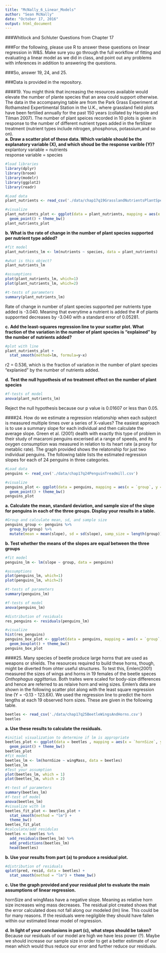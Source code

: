 ```yaml
---
title: "McNally_6_Linear_Models"
author: "Sean McNally"
date: "October 17, 2016"
output: html_document
---
```


###Whitlock and Schluter Questions from Chapter 17

###For the following, please use R to answer these questions on linear regression in W&S. Make sure you go through the full workflow of fitting and evaluating a linear model as we did in class, and point out any problems with inferences in addition to answering the questions.

###So, answer 19, 24, and 25.

###Data is provided in the repository.

####19. You might think that increasing the resources available would elevate the number of plante species that an area could support otherwise. The data in the accompanying table are from the Park Grass Experiment at Rothamsted Expertimental Station in the U.K., where grassland field plots have been fertilied annually for the past 150 years (collated by Harpole and Tilman 2007). The number of plant speices recorded in 10 plots is given in response to the number of different nutrient types added in the fertilizer treatment (nutrient types include nitrogen, phosphorus, potassium,and so on).   
**a. Draw a scatter plot of these data. Which variable should be the explanatory variable (X), and which shoud be the response varible (Y)?**  
explantory variable = nutrients  
response variable = species 
```r
#load libraries
library(dplyr)
library(broom)
library(modelr)
library(ggplot2)
library(readr)
```

```r
#Load data
plant_nutrients <- read_csv('./data/chap17q19GrasslandNutrientsPlantSpecies.csv')

#visualize 
plant_nutrients_plot <- ggplot(data = plant_nutrients, mapping = aes(x = `nutrients`, y = `species`)) + 
  geom_point() + theme_bw()
plant_nutrients_plot
```

**b. What is the rate of change in the number of plant species supported per nutrient type added?**
```r
#fit model 
plant_nutrients_lm <- lm(nutrients ~ species, data = plant_nutrients)

#what is this object?
plant_nutrients_lm

#assumptions
plot(plant_nutrients_lm, which=1)
plot(plant_nutrients_lm, which=2)

#t-tests of parameters
summary(plant_nutrients_lm)
```
Rate of change in number of plant species supported per nutrients type added is -3.040. Meaning that everytime a nutrient is added the # of plants supporrted decreases by -3.040 with a standard error of 0.05281. 

**c. Add the least-squares regression line to your scatter plot. What fraction of the variation in the number of plant species is "explained" by the number of nutrients added?**
```r
#plot with line
plant_nutrients_plot +
  stat_smooth(method=lm, formula=y~x)
```
r2 = 0.536, which is the fraction of variation in the number of plant species "explanied" by the number of nutrients added. 

**d. Test the null hypothesis of no treatment effect on the number of plant species**
```r
#f-tests of model
anova(plant_nutrients_lm)
```
Reject the null hypothesis because our p value is 0.01607 or less than 0.05. 

####24. How do we estimate a regression relationship when each subject is measured multiple times over a series of X-values? The easiest approach is to use a summary slope for each individual and then calculate the average slope. Green et al. (2001) dealth with exactly this type of problem in their study of macaroni penguins excerised at a range of speeds, and its oxygen consumption was measured in relation to its heart rate (a proxy for metablic rate). The graph provided shows the relatonship for just two individual penguins. The following table lists the estimated regression slopes for each of 24 penguins in three categories.
```r
#Load data
penguins <- read_csv('./data/chap17q24PenguinTreadmill.csv')

#visualize 
penguins_plot <- ggplot(data = penguins, mapping = aes(x = `group`, y = `slope`)) + 
  geom_point() + theme_bw()
penguins_plot
```

**a. Calculate the mean, standard deviation, and sample size of the slope for penguins in each of the three groups. Display your results in a table.**
```r
#Group and calculate mean, sd, and sample size
penguins_group <- penguins %>%
  group_by(group) %>%
  mutate(mean = mean(slope), sd = sd(slope), samp_size = length(group))
```

**b. Test whether the means of the slopes are equal between the three groups**
```r
#fit model 
penguins_lm <- lm(slope ~ group, data = penguins)

#assumptions
plot(penguins_lm, which=1)
plot(penguins_lm, which=2)

#t-tests of parameters
summary(penguins_lm)

#f-tests of model
anova(penguins_lm)

#distribution of residuals 
res_penguins <- residuals(penguins_lm)

#visualize
hist(res_penguins)
penguins_box_plot <- ggplot(data = penguins, mapping = aes(x = `group`, y = `slope`)) + 
  geom_boxplot() + theme_bw()
penguins_box_plot
```

####25. Many species of beetle produce large horns that are used as weapons or shields. The resources required to build these horns, though, might be diverted from ohter useful structures. To test this, Emlen(2001) measured the sizes of wings and horns in 19 females of the beetle speces *Onthophagus aggittarius*. Both traites were scaled for body-size differences and hence are referred to as relaive horn and wing sizes. Emlen's data are shown in the following scatter plot along with the least square regression line (Y = -0.13 - 123.6X). We used the regression line to predict the horn lengths at each 19 observed horn sizes. These are given in the following table. 
```r
beetles <- read_csv('./data/chap17q25BeetleWingsAndHorns.csv')
beetles
```

**a. Use these results to calculate the residuals.**
```r
#initial visualization to determine if lm is appropriate
beetles_plot <- ggplot(data = beetles , mapping = aes(x = `hornSize`, y = `wingMass`)) + 
  geom_point() + theme_bw()
beetles_plot
#fit model 
beetles_lm <- lm(hornSize ~ wingMass, data = beetles)
beetles_lm
#Test your assumption
plot(beetles_lm, which = 1)
plot(beetles_lm, which = 2)

#t-test of parameters
summary(beetles_lm)
#f-test of model
anova(beetles_lm)
#visualize with lm
beetles_fit_plot <- beetles_plot + 
  stat_smooth(method = "lm") +
  theme_bw()
beetles_fit_plot
#calculate/add residulas 
beetles <- beetles %>%
  add_residuals(beetles_lm) %>%
  add_predictions(beetles_lm) 
  head(beetles)
```

**b. Use your results from part (a) to produce a residual plot.**
```r
#distribution of residuals 
qplot(pred, resid, data = beetles) +
  stat_smooth(method = "lm") + theme_bw()
```

**c. Use the graph provided and your residual plot to evaluate the main assumptions of linear regression.**

hornSize and wingMass have a negative slope. Meaning as relative horn size increases wing mass decreases. The residual plot created shows that the error calculated does not fall along our modeled (lm) line. This could be for many reasons. If the residuals were negilgible they should have fallen within our estimated linear model of regression.

**d. In light of your conclusions in part (c), what steps should be taken?**
Because our residuals of our model are high we have less power (?). Maybe we should increase our sample size in order to get a better estimate of our mean which would thus reduce our error and further reduce our residuals.

